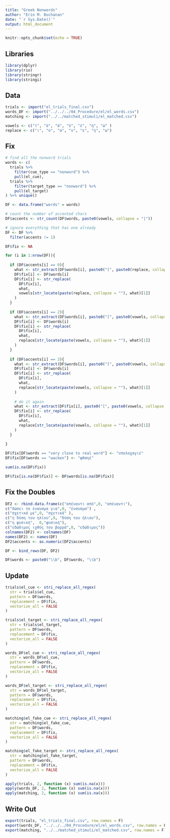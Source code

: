 ```yaml
---
title: "Greek Nonwords"
author: "Erin M. Buchanan"
date: "`r Sys.Date()`"
output: html_document
---
```


```r
knitr::opts_chunk$set(echo = TRUE)
```

## Libraries

```r
library(dplyr)
library(rio)
library(stringr)
library(stringi)
```

## Data

```r
trials <- import("el_trials_final.csv")
words_DF <- import("../../../04_Procedure/el/el_words.csv")
matching <- import("../../matched_stimuli/el_matched.csv")

vowels <- c("ί", "ό", "ά", "ύ", "έ", "ή", "ώ" )
replace <- c("ι", "ο", "α", "ν", "ε", "η", "ω")
```

## Fix

```r
# find all the nonword trials
words <- c(
  trials %>% 
    filter(cue_type == "nonword") %>%
    pull(el_cue), 
  trials %>% 
    filter(target_type == "nonword") %>% 
    pull(el_target)
) %>% unique()

DF <- data.frame("words" = words)

# count the number of accented chars
DF$accents <- str_count(DF$words, paste0(vowels, collapse = "|"))

# ignore everything that has one already
DF <- DF %>% 
  filter(accents != 1)

DF$fix <- NA

for (i in 1:nrow(DF)){
  
  if (DF$accents[i] == 0){
    what <- str_extract(DF$words[i], paste0("[", paste0(replace, collapse = ""), "]"))
    DF$fix[i] <- DF$words[i]
    DF$fix[i] <- str_replace(
      DF$fix[i],
      what, 
      vowels[str_locate(paste(replace, collapse = ""), what)[1]]
    )
  }
  
  if (DF$accents[i] == 2){
    what <- str_extract(DF$words[i], paste0("[", paste0(vowels, collapse = ""), "]"))
    DF$fix[i] <- DF$words[i]
    DF$fix[i] <- str_replace(
      DF$fix[i],
      what, 
      replace[str_locate(paste(vowels, collapse = ""), what)[1]]
    )
  }
  
  if (DF$accents[i] == 3){
    what <- str_extract(DF$words[i], paste0("[", paste0(vowels, collapse = ""), "]"))
    DF$fix[i] <- DF$words[i]
    DF$fix[i] <- str_replace(
      DF$fix[i],
      what, 
      replace[str_locate(paste(vowels, collapse = ""), what)[1]]
    )
    
    # do it again 
    what <- str_extract(DF$fix[i], paste0("[", paste0(vowels, collapse = ""), "]"))
    DF$fix[i] <- str_replace(
      DF$fix[i],
      what, 
      replace[str_locate(paste(vowels, collapse = ""), what)[1]]
    )
  }
  
}

DF$fix[DF$words == "very close to real word"] <- "υπολοχαγιέ"
DF$fix[DF$words == "wacken"] <- "φθσηέ"

sum(is.na(DF$fix))

DF$fix[is.na(DF$fix)] <- DF$words[is.na(DF$fix)]
```

## Fix the Doubles

```r
DF2 <- rbind.data.frame(c("απέναντι από",0, "απέναντι"),
c("δώσει το έναυσμα για",0, "έναυσμα") ,
c("σχετικά με",0, "σχετικά" ),
c("η δύση του ηλίου",0, "δύση του ήλιου"),
c("η φυσική",  0,"φυσική"),
c("εδώδιμος ιχθύς του βορρά",0, "εδώδιμος"))
colnames(DF2) <- colnames(DF)
names(DF2) <- names(DF)
DF2$accents <- as.numeric(DF2$accents)

DF <- bind_rows(DF, DF2)

DF$words <- paste0("\\b", DF$words, "\\b")
```

## Update

```r
trials$el_cue <- stri_replace_all_regex(
  str = trials$el_cue, 
  pattern = DF$words, 
  replacement = DF$fix,
  vectorize_all = FALSE
)

trials$el_target <- stri_replace_all_regex(
  str = trials$el_target, 
  pattern = DF$words, 
  replacement = DF$fix,
  vectorize_all = FALSE
)

words_DF$el_cue <- stri_replace_all_regex(
  str = words_DF$el_cue, 
  pattern = DF$words, 
  replacement = DF$fix,
  vectorize_all = FALSE
)

words_DF$el_target <- stri_replace_all_regex(
  str = words_DF$el_target, 
  pattern = DF$words, 
  replacement = DF$fix,
  vectorize_all = FALSE
)

matching$el_fake_cue <- stri_replace_all_regex(
  str = matching$el_fake_cue, 
  pattern = DF$words, 
  replacement = DF$fix,
  vectorize_all = FALSE
)

matching$el_fake_target <- stri_replace_all_regex(
  str = matching$el_fake_target, 
  pattern = DF$words, 
  replacement = DF$fix,
  vectorize_all = FALSE
)

apply(trials, 2, function (x) sum(is.na(x)))
apply(words_DF, 2, function (x) sum(is.na(x)))
apply(matching, 2, function (x) sum(is.na(x)))
```


## Write Out

```r
export(trials, "el_trials_final.csv", row.names = F)
export(words_DF, "../../../04_Procedure/el/el_words.csv", row.names = F)
export(matching, "../../matched_stimuli/el_matched.csv", row.names = F)
```


